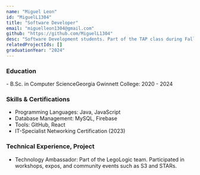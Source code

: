 ```yaml
---
name: "Miguel Leon"
id: "MiguelL1304"
title: "Software Developer"
email: "miguelleon1304@gmail.com"
github: "https://github.com/MiguelL1304"
desc: "Software Development students. Part of the TAP class during Fall 2024. Part of Team LegoLogic"
relatedProjectIds: []
graduationYear: "2024"
---
```


### Education
<div>
- B.Sc. in Computer ScienceGeorgia Gwinnett College: 2020 - 2024
</div>

### Skills & Certifications
<ul>
  <li> Programming Languages: Java, JavaScript</li>
  <li>Database Management: MySQL, Firebase</li>
  <li>Tools: GitHub, React</li>
  <li>IT-Specialist Networking Certification (2023)</li>
</ul>



### Technical Experience, Project
<ul>
  <li>Technology Ambassador: Part of the LegoLogic team. Participated in workshops, expos, and community events such as S3 and STARs.</li>
</ul>